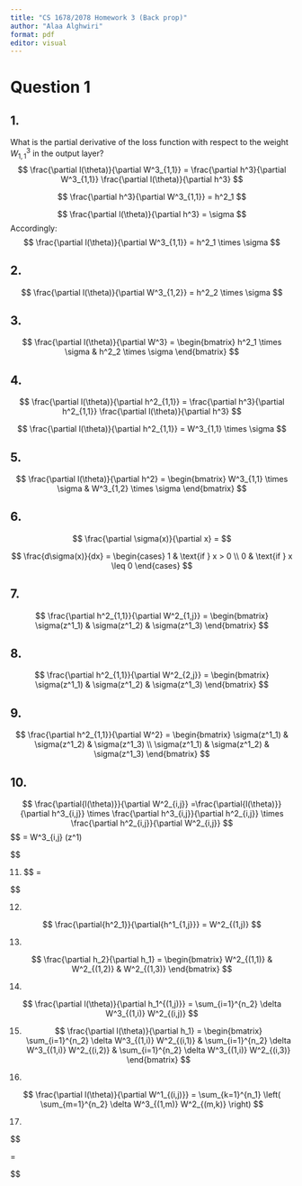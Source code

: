 ```yaml
---
title: "CS 1678/2078 Homework 3 (Back prop)"
author: "Alaa Alghwiri"
format: pdf
editor: visual
---
```


# Question 1

## 1.

What is the partial derivative of the loss function with respect to the weight $W^3_{1,1}$ in the output layer? $$
\frac{\partial l(\theta)}{\partial W^3_{1,1}} = \frac{\partial h^3}{\partial W^3_{1,1}} \frac{\partial l(\theta)}{\partial h^3}
$$

$$
\frac{\partial h^3}{\partial W^3_{1,1}} = h^2_1
$$

$$
\frac{\partial l(\theta)}{\partial h^3} = \sigma
$$ Accordingly: $$
\frac{\partial l(\theta)}{\partial W^3_{1,1}} = h^2_1 \times \sigma
$$

## 2.

$$
\frac{\partial l(\theta)}{\partial W^3_{1,2}} = h^2_2 \times \sigma
$$

## 3.

$$
\frac{\partial l(\theta)}{\partial W^3} = 
\begin{bmatrix}
h^2_1 \times \sigma & h^2_2 \times \sigma
\end{bmatrix}
$$

## 4.

$$
\frac{\partial l(\theta)}{\partial h^2_{1,1}} = \frac{\partial h^3}{\partial h^2_{1,1}} \frac{\partial l(\theta)}{\partial h^3}
$$

$$
\frac{\partial l(\theta)}{\partial h^2_{1,1}} = W^3_{1,1} \times \sigma
$$

## 5.

$$
\frac{\partial l(\theta)}{\partial h^2} = 
\begin{bmatrix}
W^3_{1,1} \times \sigma & W^3_{1,2} \times \sigma
\end{bmatrix}
$$

## 6.

$$
\frac{\partial \sigma(x)}{\partial x} = 
$$

$$
\frac{d\sigma(x)}{dx} =
\begin{cases} 
1 & \text{if } x > 0 \\ 
0 & \text{if } x \leq 0 
\end{cases}
$$

## 7.

$$
\frac{\partial h^2_{1,1}}{\partial W^2_{1,j}} = 
\begin{bmatrix}
\sigma(z^1_1) & \sigma(z^1_2) & \sigma(z^1_3)
\end{bmatrix}
$$

## 8.

$$
\frac{\partial h^2_{1,1}}{\partial W^2_{2,j}} = 
\begin{bmatrix}
\sigma(z^1_1) & \sigma(z^1_2) & \sigma(z^1_3)
\end{bmatrix}
$$

## 9.

$$
\frac{\partial h^2_{1,1}}{\partial W^2} =
\begin{bmatrix}
\sigma(z^1_1) & \sigma(z^1_2) & \sigma(z^1_3) \\
\sigma(z^1_1) & \sigma(z^1_2) & \sigma(z^1_3)
\end{bmatrix}
$$

## 10.

$$
\frac{\partial{l(\theta)}}{\partial W^2_{i,j}} =\frac{\partial{l(\theta)}}{\partial h^3_{i,j}} \times \frac{\partial h^3_{i,j}}{\partial h^2_{i,j}} \times \frac{\partial h^2_{i,j}}{\partial W^2_{i,j}}
$$ \$\$ \frac{\partial{l(\theta)}}{\partial W^2_{i,j}} = \sigma \times W\^3\_{i,j} \times \sigma(z\^1)

\$\$

11. \$\$ \frac{\partial l(\theta)}{\partial W_2} =

    \begin{bmatrix}
    \delta W^3_{(1,1)} \sigma(z^1_{1}) & \delta W^3_{(1,1)} \sigma(z^1_{2}) & \delta W^3_{(1,1)} \sigma(z^1_{3}) \\
    \delta W^3_{(1,2)} \sigma(z^1_{1}) & \delta W^3_{(1,2)} \sigma(z^1_{2}) & \delta W^3_{(1,2)} \sigma(z^1_{3}) 
    \end{bmatrix}

\$\$

12. 

$$
\frac{\partial{h^2_1}}{\partial{h^1_{1,j}}} =
 W^2_{(1,j)}
$$

13. 

$$
\frac{\partial h_2}{\partial h_1} =
\begin{bmatrix}
W^2_{(1,1)} & W^2_{(1,2)} & W^2_{(1,3)} 
\end{bmatrix}
$$

14. 

$$
\frac{\partial l(\theta)}{\partial h_1^{(1,j)}} =
\sum_{i=1}^{n_2} \delta W^3_{(1,i)} W^2_{(i,j)}
$$

15. $$
    \frac{\partial l(\theta)}{\partial h_1} =
    \begin{bmatrix}
    \sum_{i=1}^{n_2} \delta W^3_{(1,i)}  W^2_{(i,1)} &
    \sum_{i=1}^{n_2} \delta W^3_{(1,i)}  W^2_{(i,2)} &
    \sum_{i=1}^{n_2} \delta W^3_{(1,i)}  W^2_{(i,3)}
    \end{bmatrix}
    $$

16. 

$$
\frac{\partial l(\theta)}{\partial W^1_{(i,j)}} =
\sum_{k=1}^{n_1} \left( \sum_{m=1}^{n_2} \delta W^3_{(1,m)}  W^2_{(m,k)} \right)
$$

17. 

$$

\frac{\partial l(\theta)}{\partial W_1} =
\begin{bmatrix}
\sum_{k=1}^{n_1} \frac{\partial l(\theta)}{\partial h^1_{(1,k)}} x_{(1,1)} & \sum_{k=1}^{n_1} \frac{\partial l(\theta)}{\partial h^1_{(1,k)}}  x_{(1,2)} & \sum_{k=1}^{n_1} \frac{\partial l(\theta)}{\partial h^1_{(1,k)}}  x_{(1,3)} & \sum_{k=1}^{n_1} \frac{\partial l(\theta)}{\partial h^1_{(1,k)}}  x_{(1,4)} \\
\sum_{k=1}^{n_1} \frac{\partial l(\theta)}{\partial h^1_{(1,k)}}  x_{(1,1)} & \sum_{k=1}^{n_1} \frac{\partial l(\theta)}{\partial h^1_{(1,k)}}  x_{(1,2)} & \sum_{k=1}^{n_1} \frac{\partial l(\theta)}{\partial h^1_{(1,k)}} x_{(1,3)} & \sum_{k=1}^{n_1} \frac{\partial l(\theta)}{\partial h^1_{(1,k)}}  x_{(1,4)} \\
\sum_{k=1}^{n_1} \frac{\partial l(\theta)}{\partial h^1_{(1,k)}} x^{(1,1)} & \sum_{k=1}^{n_1} \frac{\partial l(\theta)}{\partial h^1_{(1,k)}} x_{(1,2)} & \sum_{k=1}^{n_1} \frac{\partial l(\theta)}{\partial h^1_{(1,k)}} x_{(1,3)} & \sum_{k=1}^{n_1} \frac{\partial l(\theta)}{\partial h^1_{(1,k)}} x_{(1,4)}
\end{bmatrix}

$$
